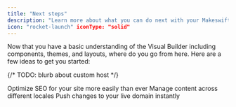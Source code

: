 ```yaml
---
title: "Next steps"
description: "Learn more about what you can do next with your Makeswift site."
icon: "rocket-launch" iconType: "solid"
---
```


Now that you have a basic understanding of the Visual Builder including components, themes, and layouts, where do you go from here. Here are a few ideas to get you started:

{/* TODO: blurb about custom host */}

<CardGroup cols={3}>
  <Card title="SEO" icon="magnifying-glass-chart" href="/product/SEO">
    Optimize SEO for your site more easily than ever
  </Card>
  <Card
    title="Localization"
    icon="map-location-dot"
    href="/product/localization"
  >
    Manage content across different locales
  </Card>
  <Card
    title="Publishing"
    icon="rocket-launch"
    iconType="solid"
    href="/product/publishing"
  >
    Push changes to your live domain instantly
  </Card>
</CardGroup>
